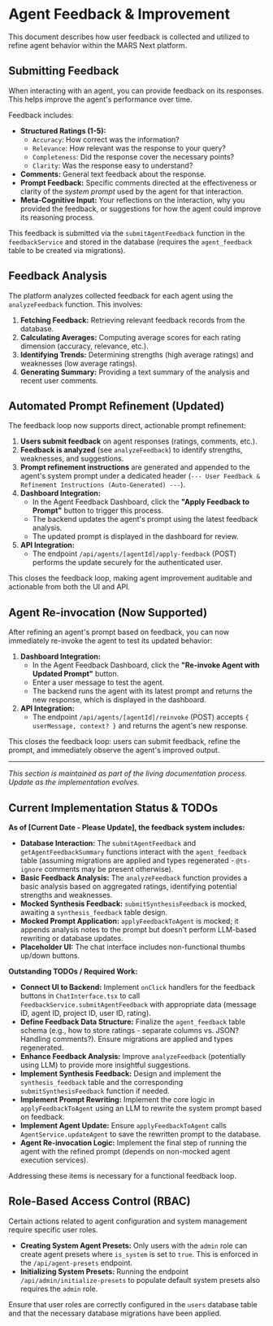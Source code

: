 # Agent Feedback & Improvement

This document describes how user feedback is collected and utilized to refine agent behavior within the MARS Next platform.

## Submitting Feedback

When interacting with an agent, you can provide feedback on its responses. This helps improve the agent's performance over time.

Feedback includes:

*   **Structured Ratings (1-5):**
    *   `Accuracy`: How correct was the information?
    *   `Relevance`: How relevant was the response to your query?
    *   `Completeness`: Did the response cover the necessary points?
    *   `Clarity`: Was the response easy to understand?
*   **Comments:** General text feedback about the response.
*   **Prompt Feedback:** Specific comments directed at the effectiveness or clarity of the *system prompt* used by the agent for that interaction.
*   **Meta-Cognitive Input:** Your reflections on the interaction, why you provided the feedback, or suggestions for how the agent could improve its reasoning process.

This feedback is submitted via the `submitAgentFeedback` function in the `feedbackService` and stored in the database (requires the `agent_feedback` table to be created via migrations).

## Feedback Analysis

The platform analyzes collected feedback for each agent using the `analyzeFeedback` function. This involves:

1.  **Fetching Feedback:** Retrieving relevant feedback records from the database.
2.  **Calculating Averages:** Computing average scores for each rating dimension (accuracy, relevance, etc.).
3.  **Identifying Trends:** Determining strengths (high average ratings) and weaknesses (low average ratings).
4.  **Generating Summary:** Providing a text summary of the analysis and recent user comments.

## Automated Prompt Refinement (Updated)

The feedback loop now supports direct, actionable prompt refinement:

1. **Users submit feedback** on agent responses (ratings, comments, etc.).
2. **Feedback is analyzed** (see `analyzeFeedback`) to identify strengths, weaknesses, and suggestions.
3. **Prompt refinement instructions** are generated and appended to the agent's system prompt under a dedicated header (`--- User Feedback & Refinement Instructions (Auto-Generated) ---`).
4. **Dashboard Integration:**
    - In the Agent Feedback Dashboard, click the **"Apply Feedback to Prompt"** button to trigger this process.
    - The backend updates the agent's prompt using the latest feedback analysis.
    - The updated prompt is displayed in the dashboard for review.
5. **API Integration:**
    - The endpoint `/api/agents/[agentId]/apply-feedback` (POST) performs the update securely for the authenticated user.

This closes the feedback loop, making agent improvement auditable and actionable from both the UI and API.

## Agent Re-invocation (Now Supported)

After refining an agent's prompt based on feedback, you can now immediately re-invoke the agent to test its updated behavior:

1. **Dashboard Integration:**
    - In the Agent Feedback Dashboard, click the **"Re-invoke Agent with Updated Prompt"** button.
    - Enter a user message to test the agent.
    - The backend runs the agent with its latest prompt and returns the new response, which is displayed in the dashboard.
2. **API Integration:**
    - The endpoint `/api/agents/[agentId]/reinvoke` (POST) accepts `{ userMessage, context? }` and returns the agent's new response.

This closes the feedback loop: users can submit feedback, refine the prompt, and immediately observe the agent's improved output.

---
*This section is maintained as part of the living documentation process. Update as the implementation evolves.*

## Current Implementation Status & TODOs

**As of [Current Date - Please Update], the feedback system includes:**

*   **Database Interaction:** The `submitAgentFeedback` and `getAgentFeedbackSummary` functions interact with the `agent_feedback` table (assuming migrations are applied and types regenerated - `@ts-ignore` comments may be present otherwise).
*   **Basic Feedback Analysis:** The `analyzeFeedback` function provides a basic analysis based on aggregated ratings, identifying potential strengths and weaknesses.
*   **Mocked Synthesis Feedback:** `submitSynthesisFeedback` is mocked, awaiting a `synthesis_feedback` table design.
*   **Mocked Prompt Application:** `applyFeedbackToAgent` is mocked; it appends analysis notes to the prompt but doesn't perform LLM-based rewriting or database updates.
*   **Placeholder UI:** The chat interface includes non-functional thumbs up/down buttons.

**Outstanding TODOs / Required Work:**

*   **Connect UI to Backend:** Implement `onClick` handlers for the feedback buttons in `ChatInterface.tsx` to call `FeedbackService.submitAgentFeedback` with appropriate data (message ID, agent ID, project ID, user ID, rating).
*   **Define Feedback Data Structure:** Finalize the `agent_feedback` table schema (e.g., how to store ratings - separate columns vs. JSON? Handling comments?). Ensure migrations are applied and types regenerated.
*   **Enhance Feedback Analysis:** Improve `analyzeFeedback` (potentially using LLM) to provide more insightful suggestions.
*   **Implement Synthesis Feedback:** Design and implement the `synthesis_feedback` table and the corresponding `submitSynthesisFeedback` function if needed.
*   **Implement Prompt Rewriting:** Implement the core logic in `applyFeedbackToAgent` using an LLM to rewrite the system prompt based on feedback.
*   **Implement Agent Update:** Ensure `applyFeedbackToAgent` calls `AgentService.updateAgent` to save the rewritten prompt to the database.
*   **Agent Re-invocation Logic:** Implement the final step of running the agent with the refined prompt (depends on non-mocked agent execution services).

Addressing these items is necessary for a functional feedback loop.

## Role-Based Access Control (RBAC)

Certain actions related to agent configuration and system management require specific user roles.

*   **Creating System Agent Presets:** Only users with the `admin` role can create agent presets where `is_system` is set to `true`. This is enforced in the `/api/agent-presets` endpoint.
*   **Initializing System Presets:** Running the endpoint `/api/admin/initialize-presets` to populate default system presets also requires the `admin` role.

Ensure that user roles are correctly configured in the `users` database table and that the necessary database migrations have been applied. 